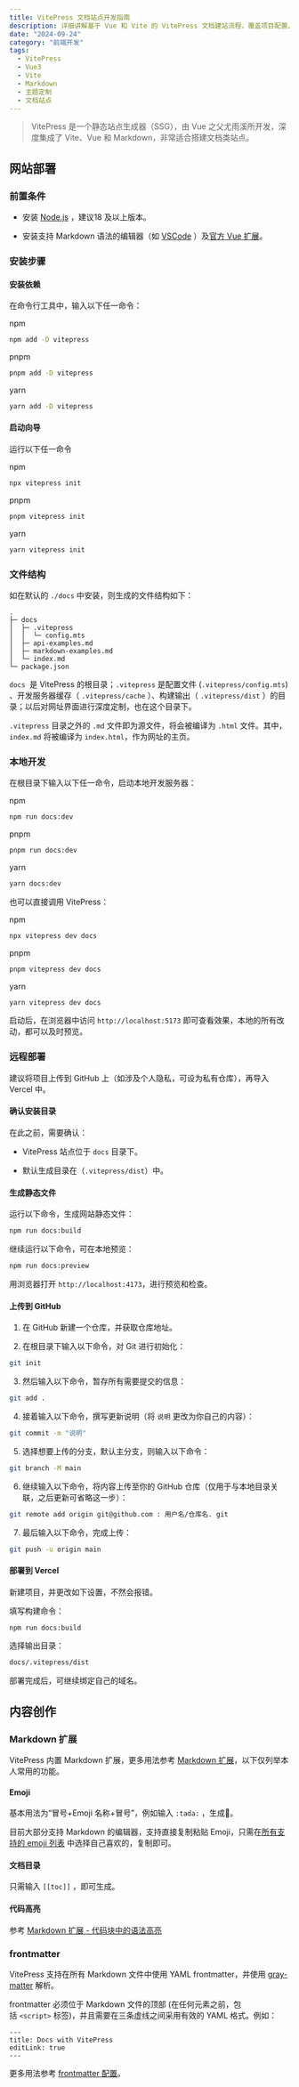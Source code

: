 ```yaml
---
title: VitePress 文档站点开发指南
description: 详细讲解基于 Vue 和 Vite 的 VitePress 文档建站流程，覆盖项目配置、主题定制、Markdown 增强、国际化等进阶特性
date: "2024-09-24"
category: "前端开发"
tags:
  - VitePress
  - Vue3
  - Vite
  - Markdown
  - 主题定制
  - 文档站点
---
```


> VitePress 是一个静态站点生成器（SSG），由 Vue 之父尤雨溪所开发，深度集成了 Vite、Vue 和 Markdown，非常适合搭建文档类站点。

## 网站部署

### 前置条件

- 安装 [Node.js](https://nodejs.org/) ，建议18 及以上版本。

- 安装支持 Markdown 语法的编辑器（如 [VSCode](https://code.visualstudio.com/) ）及[官方 Vue 扩展](https://marketplace.visualstudio.com/items?itemName=Vue.volar)。

### 安装步骤

#### 安装依赖

在命令行工具中，输入以下任一命令：

npm

```sh
npm add -D vitepress
```

pnpm

```sh
pnpm add -D vitepress
```

yarn

```sh
yarn add -D vitepress
```

#### 启动向导

运行以下任一命令

npm

```sh
npx vitepress init
```

pnpm

```sh
pnpm vitepress init
```

yarn

```sh
yarn vitepress init
```

### 文件结构

如在默认的 `./docs` 中安装，则生成的文件结构如下：

```text
.
├─ docs
│  ├─ .vitepress
│  │  └─ config.mts
│  ├─ api-examples.md
│  ├─ markdown-examples.md
│  └─ index.md
└─ package.json
```

`docs`  是 VitePress 的根目录；`.vitepress` 是配置文件 (`.vitepress/config.mts`) 、开发服务器缓存（ `.vitepress/cache` ）、构建输出（ `.vitepress/dist` ）的目录；以后对网址界面进行深度定制，也在这个目录下。

`.vitepress` 目录之外的 `.md` 文件即为源文件，将会被编译为 `.html` 文件。其中，`index.md` 将被编译为 `index.html`，作为网址的主页。

### 本地开发

在根目录下输入以下任一命令，启动本地开发服务器：

npm

```sh
npm run docs:dev
```

pnpm

```sh
pnpm run docs:dev
```

yarn

```sh
yarn docs:dev
```

也可以直接调用 VitePress：

npm

```sh
npx vitepress dev docs
```

pnpm

```sh
pnpm vitepress dev docs
```

yarn

```sh
yarn vitepress dev docs
```

启动后，在浏览器中访问 `http://localhost:5173` 即可查看效果，本地的所有改动，都可以及时预览。

### 远程部署

建议将项目上传到 GitHub 上（如涉及个人隐私，可设为私有仓库），再导入 Vercel 中。

#### 确认安装目录

在此之前，需要确认：

- VitePress 站点位于 `docs` 目录下。

- 默认生成目录在（`.vitepress/dist`）中。

#### 生成静态文件

运行以下命令，生成网站静态文件：

```sh
npm run docs:build
```

继续运行以下命令，可在本地预览：

```sh
npm run docs:preview
```

用浏览器打开 `http://localhost:4173`，进行预览和检查。

#### 上传到 GitHub

1. 在 GitHub 新建一个仓库，并获取仓库地址。

2. 在根目录下输入以下命令，对 Git 进行初始化：

```sh
git init
```

3. 然后输入以下命令，暂存所有需要提交的信息：

```sh
git add .
```

4. 接着输入以下命令，撰写更新说明（将 `说明` 更改为你自己的内容）：

```sh
git commit -m "说明"
```

5. 选择想要上传的分支，默认主分支，则输入以下命令：

```sh
git branch -M main
```

6. 继续输入以下命令，将内容上传至你的 GitHub 仓库（仅用于与本地目录关联，之后更新可省略这一步）：

```sh
git remote add origin git@github.com : 用户名/仓库名. git
```

7. 最后输入以下命令，完成上传：

```sh
git push -u origin main
```

#### 部署到 Vercel

新建项目，并更改如下设置，不然会报错。

填写构建命令：

```sh
npm run docs:build
```

选择输出目录：

```sh
docs/.vitepress/dist
```

部署完成后，可继续绑定自己的域名。

## 内容创作

### Markdown 扩展

VitePress 内置 Markdown 扩展，更多用法参考 [Markdown 扩展](https://vitepress.dev/zh/guide/markdown)，以下仅列举本人常用的功能。

#### Emoji

基本用法为“冒号+Emoji 名称+冒号”，例如输入 `:tada:` ，生成🎉。

目前大部分支持 Markdown 的编辑器，支持直接复制粘贴 Emoji，只需在[所有支持的 emoji 列表](https://github.com/markdown-it/markdown-it-emoji/blob/master/lib/data/full.mjs) 中选择自己喜欢的，复制即可。

#### 文档目录

只需输入 `[[toc]]` ，即可生成。

#### 代码高亮

参考 [Markdown 扩展 - 代码块中的语法高亮](https://vitepress.dev/zh/guide/markdown#syntax-highlighting-in-code-blocks)

### frontmatter

VitePress 支持在所有 Markdown 文件中使用 YAML frontmatter，并使用 [gray-matter](https://github.com/jonschlinkert/gray-matter) 解析。

frontmatter 必须位于 Markdown 文件的顶部 (在任何元素之前，包括 `<script>` 标签)，并且需要在三条虚线之间采用有效的 YAML 格式。例如：

```text
---
title: Docs with VitePress
editLink: true
---
```

更多用法参考 [frontmatter 配置](https://vitepress.dev/zh/reference/frontmatter-config)。

